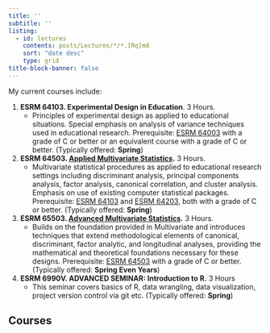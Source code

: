 ```yaml
---
title: ''
subtitle: ''
listing:
  - id: lectures
    contents: posts/Lectures/*/*.[Rq]md
    sort: "date desc"
    type: grid
title-block-banner: false
---
```


My current courses include:

1.  **ESRM 64103. Experimental Design in Education**. 3 Hours.
    -   Principles of experimental design as applied to educational situations. Special emphasis on analysis of variance techniques used in educational research. Prerequisite: [ESRM 64003](https://catalog.uark.edu/search/?P=ESRM%2064003 "ESRM 64003") with a grade of C or better or an equivalent course with a grade of C or better. (Typically offered: **Spring**)
2.  **ESRM 64503. [Applied Multivariate Statistics](posts/Lectures/2024-07-21-applied-multivariate-statistics-esrm64503/index.qmd).** 3 Hours.
    -   Multivariate statistical procedures as applied to educational research settings including discriminant analysis, principal components analysis, factor analysis, canonical correlation, and cluster analysis. Emphasis on use of existing computer statistical packages. Prerequisite: [ESRM 64103](https://catalog.uark.edu/search/?P=ESRM%2064103 "ESRM 64103") and [ESRM 64203](https://catalog.uark.edu/search/?P=ESRM%2064203 "ESRM 64203"), both with a grade of C or better. (Typically offered: **Spring**)
3.  **ESRM 65503. [Advanced Multivariate Statistics](posts/Lectures/2024-01-12-syllabus-adv-multivariate-esrm-6553/index.qmd).** 3 Hours.
    -   Builds on the foundation provided in Multivariate and introduces techniques that extend methodological elements of canonical, discriminant, factor analytic, and longitudinal analyses, providing the mathematical and theoretical foundations necessary for these designs. Prerequisite: [ESRM 64503](https://catalog.uark.edu/search/?P=ESRM%2064503 "ESRM 64503") with a grade of C or better. (Typically offered: **Spring Even Years**)
4.  **ESRM 6990V. ADVANCED SEMINAR: Introduction to R.** 3 Hours
    -   This seminar covers basics of R, data wrangling, data visualization, project version control via git etc. (Typically offered: **Spring**)

## Courses

::: {#lectures}
:::
